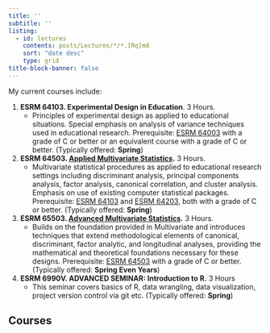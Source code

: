 ```yaml
---
title: ''
subtitle: ''
listing:
  - id: lectures
    contents: posts/Lectures/*/*.[Rq]md
    sort: "date desc"
    type: grid
title-block-banner: false
---
```


My current courses include:

1.  **ESRM 64103. Experimental Design in Education**. 3 Hours.
    -   Principles of experimental design as applied to educational situations. Special emphasis on analysis of variance techniques used in educational research. Prerequisite: [ESRM 64003](https://catalog.uark.edu/search/?P=ESRM%2064003 "ESRM 64003") with a grade of C or better or an equivalent course with a grade of C or better. (Typically offered: **Spring**)
2.  **ESRM 64503. [Applied Multivariate Statistics](posts/Lectures/2024-07-21-applied-multivariate-statistics-esrm64503/index.qmd).** 3 Hours.
    -   Multivariate statistical procedures as applied to educational research settings including discriminant analysis, principal components analysis, factor analysis, canonical correlation, and cluster analysis. Emphasis on use of existing computer statistical packages. Prerequisite: [ESRM 64103](https://catalog.uark.edu/search/?P=ESRM%2064103 "ESRM 64103") and [ESRM 64203](https://catalog.uark.edu/search/?P=ESRM%2064203 "ESRM 64203"), both with a grade of C or better. (Typically offered: **Spring**)
3.  **ESRM 65503. [Advanced Multivariate Statistics](posts/Lectures/2024-01-12-syllabus-adv-multivariate-esrm-6553/index.qmd).** 3 Hours.
    -   Builds on the foundation provided in Multivariate and introduces techniques that extend methodological elements of canonical, discriminant, factor analytic, and longitudinal analyses, providing the mathematical and theoretical foundations necessary for these designs. Prerequisite: [ESRM 64503](https://catalog.uark.edu/search/?P=ESRM%2064503 "ESRM 64503") with a grade of C or better. (Typically offered: **Spring Even Years**)
4.  **ESRM 6990V. ADVANCED SEMINAR: Introduction to R.** 3 Hours
    -   This seminar covers basics of R, data wrangling, data visualization, project version control via git etc. (Typically offered: **Spring**)

## Courses

::: {#lectures}
:::
